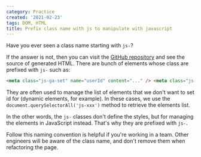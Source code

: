 ```yaml
---
category: Practice
created: '2021-02-23'
tags: DOM, HTML
title: Prefix class name with js to manipulate with javascript
---
```


Have you ever seen a class name starting with `js-`?

If the answer is not, then you can visit the [GitHub repository](https://github.com/phuocng) and see the source of generated HTML. There are bunch of elements whose class are prefixed with `js-` such as:

```html
<meta class="js-ga-set" name="userId" content="..." /> <meta class="js-ga-set" name="dimension1" content="..." />
```

They are often used to manage the list of elements that we don't want to set id for (dynamic elements, for example). In these cases, we use the `document.querySelectorAll('js-xxx')` method to retrieve the elements list.

In the other words, the `js-` classes don't define the styles, but for managing the elements in JavaScript instead. That's why they are prefixed with `js-`.

Follow this naming convention is helpful if you're working in a team. Other engineers will be aware of the class name, and don't remove them when refactoring the page.
